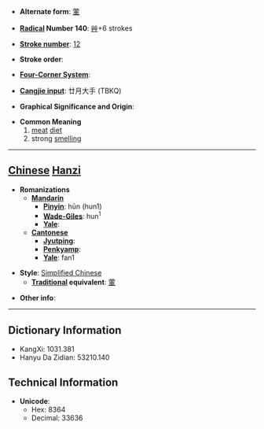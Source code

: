 * '''Alternate form''': [[葷]]

* '''[[Wiktionary:Chinese radical index| Radical]] Number 140''': [[Wiktionary:Chinese radical index 艸|艸]]+6 strokes

* '''[[Wiktionary:Chinese total strokes index|Stroke number]]''': [[Wiktionary:Chinese total strokes index 12|12]]

* '''Stroke order''': 

* '''[[Wiktionary:Chinese four corner index|Four-Corner System]]''': 

* '''[[Wiktionary:Chinese Cangjie index|Cangjie input]]''': 廿月大手 (TBKQ)

* '''Graphical Significance and Origin''': 

* '''Common Meaning'''
*#[[meat]] [[diet]]
*# strong [[smell]]ing


----

== [[Chinese]] [[Hanzi]] ==

* '''Romanizations'''
** '''[[Mandarin]]'''
*** '''[[Pinyin]]''': hūn (hun1)
*** '''[[Wade-Giles]]''': hun<sup>1</sup>
*** '''[[Yale]]''': 
** '''[[Cantonese]]'''
*** '''[[Jyutping]]''':
*** '''[[Penkyamp]]''': 
*** '''[[Yale]]''': fan1

* '''Style''': [[Simplified Chinese]] 
** '''[[Traditional Chinese|Traditional]] equivalent''': [[葷]]

* '''Other info''': 

----

== Dictionary Information ==

* KangXi: 1031.381
* Hanyu Da Zidian: 53210.140

== Technical Information ==

* '''Unicode''':
** Hex: 8364
** Decimal: 33636